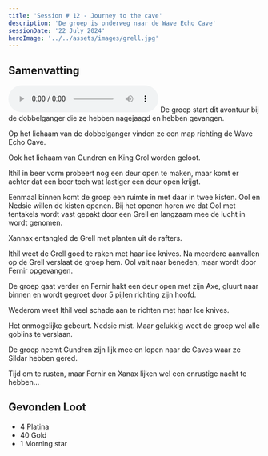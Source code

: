 ```yaml
---
title: 'Session # 12 - Journey to the cave'
description: 'De groep is onderweg naar de Wave Echo Cave'
sessionDate: '22 July 2024'
heroImage: '../../assets/images/grell.jpg'
---
```



## Samenvatting

<audio controls>
  <source src={audio} type="audio/mpeg" />
  Your browser does not support the audio element.
</audio>
De groep start dit avontuur bij de dobbelganger die ze hebben nagejaagd en hebben gevangen.

Op het lichaam van de dobbelganger vinden ze een map richting de Wave Echo Cave.

Ook het lichaam van Gundren en King Grol worden geloot.

Ithil in beer vorm probeert nog een deur open te maken, maar komt er achter dat een beer toch wat lastiger een deur open krijgt.

Eenmaal binnen komt de groep een ruimte in met daar in twee kisten. Ool en Nedsie willen de kisten openen.
Bij het openen horen we dat Ool met tentakels wordt vast gepakt door een Grell en langzaam mee de lucht in wordt genomen.

Xannax entangled de Grell met planten uit de rafters.

Ithil weet de Grell goed te raken met haar ice knives. Na meerdere aanvallen op de Grell verslaat de groep hem.
Ool valt naar beneden, maar wordt door Fernir opgevangen.

De groep gaat verder en Fernir hakt een deur open met zijn Axe, gluurt naar binnen en wordt gegroet door 5 pijlen richting zijn hoofd.

Wederom weet Ithil veel schade aan te richten met haar Ice knives.

Het onmogelijke gebeurt. Nedsie mist. Maar gelukkig weet de groep wel alle goblins te verslaan.

De groep neemt Gundren zijn lijk mee en lopen naar de Caves waar ze Sildar hebben gered.

Tijd om te rusten, maar Fernir en Xanax lijken wel een onrustige nacht te hebben...

## Gevonden Loot

- 4 Platina
- 40 Gold
- 1 Morning star
